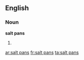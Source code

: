 ==English==

===Noun===
'''salt pans'''

# {{plural of|[[salt pan]]}}

[[ar:salt pans]]
[[fr:salt pans]]
[[ta:salt pans]]